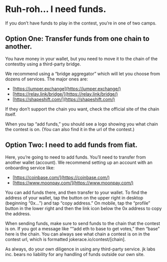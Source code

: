 # Ruh-roh… I need funds.

If you don’t have funds to play in the contest, you’re in one of two camps.

## Option One: Transfer funds from one chain to another. 

You have money in your wallet, but you need to move it to the chain of the contestby using a third-party bridge.

We recommend using a “bridge aggregator” which will let you choose from dozens of services. The major ones are:

- [https://jumper.exchange](https://jumper.exchange/)
- [https://relay.link/bridge/](https://relay.link/bridge/)
- [https://shapeshift.com/](https://shapeshift.com/)

If they don’t support the chain you want, check the official site of the chain itself.

When you tap “add funds,” you should see a logo showing you what chain the contest is on. (You can also find it in the url of the contest.)

## Option Two: I need to add funds from fiat.

Here, you’re going to need to add funds. You’ll need to transfer from another wallet (account). We recommend setting up an account with an onboarding service like:

- [https://coinbase.com/](https://coinbase.com/)
- [https://www.moonpay.com/](https://www.moonpay.com/)

You can add funds there, and then transfer to your wallet. To find the address of your wallet, tap the button on the upper right in desktop (beginning “0x…”) and tap “copy address.” On mobile, tap the “profile” button in the lower right and then the link icon below the 0x address to copy the address.

When sending funds, make sure to send funds to the chain that the contest is on. If you got a message like ““add eth to base to get votes,” then “base” here is the chain. You can always see what chain a contest is on in the contest url, which is formatted jokerace.io/contest/[chain].

As always, do your own diligence in using any third-party service. jk labs inc. bears no liability for any handling of funds outside our own site.
